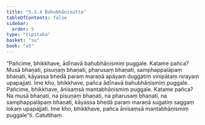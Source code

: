 ```yaml
---
title: "5.2.4 Bahubhāṇisutta"
tableOfContents: false
sidebar:
  order: 5
type: "tipitaka"
basket: "su"
book: "a5"
---
```



<DynamicBreadcrumb />

<Division number="214" book="a5" bookNo="16" page="222">

<Paragraph number="1236" book="a5">
“Pañcime, bhikkhave, ādīnavā bahubhāṇismiṃ puggale. Katame pañca? Musā bhaṇati, pisuṇaṃ bhaṇati, pharusaṃ bhaṇati, samphappalāpaṃ bhaṇati, kāyassa bhedā paraṃ maraṇā apāyaṃ duggatiṃ vinipātaṃ nirayaṃ upapajjati. Ime kho, bhikkhave, pañca ādīnavā bahubhāṇismiṃ puggale.
</Paragraph>

<Paragraph number="1237" book="a5">
Pañcime, bhikkhave, ānisaṃsā mantabhāṇismiṃ puggale. Katame pañca? Na musā bhaṇati, na pisuṇaṃ bhaṇati, na pharusaṃ bhaṇati, na samphappalāpaṃ bhaṇati, kāyassa bhedā paraṃ maraṇā sugatiṃ saggaṃ lokaṃ upapajjati. Ime kho, bhikkhave, pañca ānisaṃsā mantabhāṇismiṃ puggale”ti.

</Paragraph>
</Division>

<Paragraph number="1238" type="center" book="a5">
Catutthaṃ.
</Paragraph>